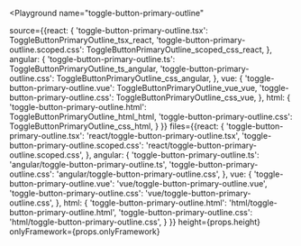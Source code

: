 

<Playground
  name="toggle-button-primary-outline"
  
  source={{react: {
             'toggle-button-primary-outline.tsx': ToggleButtonPrimaryOutline_tsx_react,
             'toggle-button-primary-outline.scoped.css': ToggleButtonPrimaryOutline_scoped_css_react,
           },
           angular: {
             'toggle-button-primary-outline.ts': ToggleButtonPrimaryOutline_ts_angular,
             'toggle-button-primary-outline.css': ToggleButtonPrimaryOutline_css_angular,
           },
           vue: {
             'toggle-button-primary-outline.vue': ToggleButtonPrimaryOutline_vue_vue,
             'toggle-button-primary-outline.css': ToggleButtonPrimaryOutline_css_vue,
           },
           html: {
             'toggle-button-primary-outline.html': ToggleButtonPrimaryOutline_html_html,
             'toggle-button-primary-outline.css': ToggleButtonPrimaryOutline_css_html,
           }
}}
  files={{react: {
            'toggle-button-primary-outline.tsx': 'react/toggle-button-primary-outline.tsx',
            'toggle-button-primary-outline.scoped.css': 'react/toggle-button-primary-outline.scoped.css',
          },
          angular: {
            'toggle-button-primary-outline.ts': 'angular/toggle-button-primary-outline.ts',
            'toggle-button-primary-outline.css': 'angular/toggle-button-primary-outline.css',
          },
          vue: {
            'toggle-button-primary-outline.vue': 'vue/toggle-button-primary-outline.vue',
            'toggle-button-primary-outline.css': 'vue/toggle-button-primary-outline.css',
          },
          html: {
            'toggle-button-primary-outline.html': 'html/toggle-button-primary-outline.html',
            'toggle-button-primary-outline.css': 'html/toggle-button-primary-outline.css',
          }
}}
  height={props.height}
  onlyFramework={props.onlyFramework}
></Playground>
